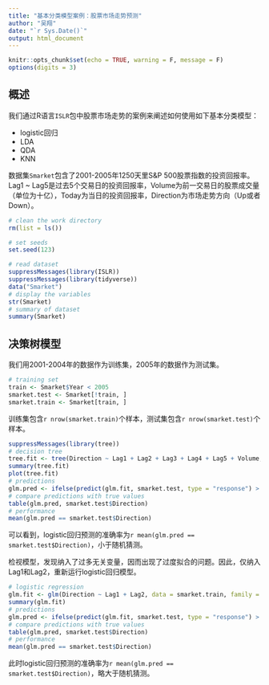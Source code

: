 ```yaml
---
title: "基本分类模型案例：股票市场走势预测"
author: "吴翔"
date: "`r Sys.Date()`"
output: html_document
---
```


```r

knitr::opts_chunk$set(echo = TRUE, warning = F, message = F)
options(digits = 3)

```
## 概述

我们通过R语言`ISLR`包中股票市场走势的案例来阐述如何使用如下基本分类模型：

- logistic回归
- LDA
- QDA
- KNN

数据集`Smarket`包含了2001-2005年1250天里S&P 500股票指数的投资回报率。Lag1 ~ Lag5是过去5个交易日的投资回报率，Volume为前一交易日的股票成交量（单位为十亿），Today为当日的投资回报率，Direction为市场走势方向（Up或者Down）。

```r

# clean the work directory
rm(list = ls())

# set seeds
set.seed(123)

# read dataset
suppressMessages(library(ISLR))
suppressMessages(library(tidyverse))
data("Smarket")
# display the variables
str(Smarket)
# summary of dataset
summary(Smarket)

```

## 决策树模型

我们用2001-2004年的数据作为训练集，2005年的数据作为测试集。

```r

# training set
train <- Smarket$Year < 2005
smarket.test <- Smarket[!train, ]
smarket.train <- Smarket[train, ]

```

训练集包含`r nrow(smarket.train)`个样本，测试集包含`r nrow(smarket.test)`个样本。

```r

suppressMessages(library(tree))
# decision tree
tree.fit <- tree(Direction ~ Lag1 + Lag2 + Lag3 + Lag4 + Lag5 + Volume, data = smarket.train)
summary(tree.fit)
plot(tree.fit)
# predictions
glm.pred <- ifelse(predict(glm.fit, smarket.test, type = "response") > 0.5, "Up", "Down")
# compare predictions with true values
table(glm.pred, smarket.test$Direction)
# performance
mean(glm.pred == smarket.test$Direction)

```

可以看到，logistic回归预测的准确率为`r mean(glm.pred == smarket.test$Direction)`，小于随机猜测。

检视模型，发现纳入了过多无关变量，因而出现了过度拟合的问题。因此，仅纳入Lag1和Lag2，重新运行logistic回归模型。


```r

# logistic regression
glm.fit <- glm(Direction ~ Lag1 + Lag2, data = smarket.train, family = binomial)
summary(glm.fit)
# predictions
glm.pred <- ifelse(predict(glm.fit, smarket.test, type = "response") > 0.5, "Up", "Down")
# compare predictions with true values
table(glm.pred, smarket.test$Direction)
# performance
mean(glm.pred == smarket.test$Direction)

```

此时logistic回归预测的准确率为`r mean(glm.pred == smarket.test$Direction)`，略大于随机猜测。
